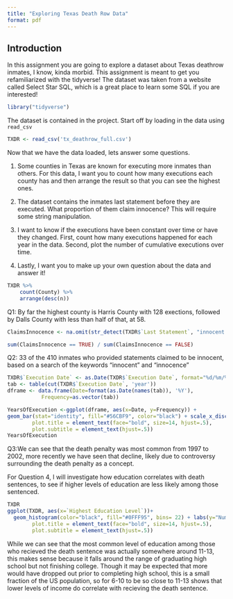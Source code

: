 ```yaml
---
title: "Exploring Texas Death Row Data"
format: pdf
---
```


## Introduction

In this assignment you are going to explore a dataset about Texas deathrow inmates, I know, kinda morbid. This assignment is meant to get you refamiliarized with the tidyverse! The dataset was taken from a website called Select Star SQL, which is a great place to learn some SQL if you are interested!

```r
library("tidyverse")
```

The dataset is contained in the project. Start off by loading in the data using `read_csv`

```r

TXDR <- read_csv('tx_deathrow_full.csv')

```

Now that we have the data loaded, lets answer some questions. 

1.  Some counties in Texas are known for executing more inmates than others. For this data, I want you to count how many executions each county has and then arrange the result so that you can see the highest ones.

2.  The dataset contains the inmates last statement before they are executed. What proportion of them claim innocence? This will require some string manipulation.

3.  I want to know if the executions have been constant over time or have they changed. First, count how many executions happened for each year in the data. Second, plot the number of cumulative executions over time.

4.  Lastly, I want you to make up your own question about the data and answer it!


```r
TXDR %>%
    count(County) %>%
    arrange(desc(n)) 

```

Q1: By far the highest county is Harris County with 128 exections, followed by Dalls County with less than half of that, at 58.

```r
ClaimsInnocence <- na.omit(str_detect(TXDR$`Last Statement`, "innocent|innocence"))

sum(ClaimsInnocence == TRUE) / sum(ClaimsInnocence == FALSE)

```

Q2: 33 of the 410 inmates who provided statements claimed to be innocent, based on a search of the keywords "innocent" and "innocence"

```r
TXDR$`Execution Date` <- as.Date(TXDR$`Execution Date`, format="%d/%m/%Y")
tab <- table(cut(TXDR$`Execution Date`, 'year'))
dframe <- data.frame(Date=format(as.Date(names(tab)), '%Y'),
           Frequency=as.vector(tab))

YearsOfExecution <-ggplot(dframe, aes(x=Date, y=Frequency)) +
geom_bar(stat="identity", fill="#56CBF9", color="black") + scale_x_discrete(guide = guide_axis(n.dodge = 3)) + labs(x="Year", title = "Exectutions Over Time") + theme(panel.background = element_rect(fill="#F0F0C9"), panel.grid.major= element_line(colour="#747274"), panel.grid.minor=element_line(colour="#747274"), plot.background=element_rect(fill="#F0F0C9"),
        plot.title = element_text(face="bold", size=14, hjust=.5),
        plot.subtitle = element_text(hjust=.5))
YearsOfExecution
```
Q3:We can see that the death penalty was most common from 1997 to 2002, more recently we have seen that decline, likely due to controversy surrounding the death penalty as a concept.

For Question 4, I will investigate how education correlates with death sentences, to see if higher levels of education are less likely among those sentenced.

```r
TXDR
ggplot(TXDR, aes(x=`Highest Education Level`))+
  geom_histogram(color="black", fill="#0FFF95", bins= 22) + labs(y="Number of Death Sentences", title = "Death Sentences by Level of Education") + theme(panel.background = element_rect(fill="#8CFBDE"), panel.grid.major= element_line(colour="#747274"), panel.grid.minor=element_line(colour="#747274"), plot.background=element_rect(fill="#8CFBDE"),
        plot.title = element_text(face="bold", size=14, hjust=.5),
        plot.subtitle = element_text(hjust=.5)) 
```
While we can see that the most common level of education among those who recieved the death sentence was actually somewhere around 11-13, this makes sense because it falls around the range of graduating high school but not finishing college. Though it may be expected that more would have dropped out prior to completing high school, this is a small fraction of the US population, so for 6-10 to be so close to 11-13 shows that lower levels of income do correlate with recieving the death sentence. 
